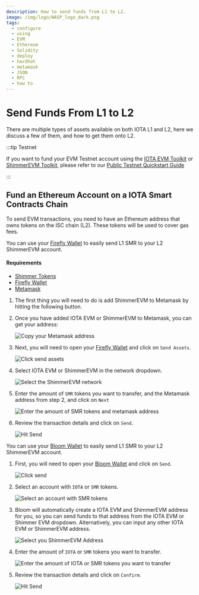 ```yaml
---
description: How to send funds from L1 to L2.
image: /img/logo/WASP_logo_dark.png
tags:
  - configure
  - using
  - EVM
  - Ethereum
  - Solidity
  - deploy
  - hardhat
  - metamask
  - JSON
  - RPC
  - how to
---
```


# Send Funds From L1 to L2

There are multiple types of assets available on both IOTA L1 and L2, here we discuss a few of them, and how to get them
onto L2.

:::tip Testnet

If you want to fund your EVM Testnet account using the [IOTA EVM Toolkit](https://evm-toolkit.evm.iotaledger.net/)
or [ShimmerEVM Toolkit](https://evm-toolkit.evm.testnet.shimmer.network/), please refer to our [Public Testnet Quickstart Guide](../getting-started/quick-start.mdx)

:::

## Fund an Ethereum Account on a IOTA Smart Contracts Chain

To send EVM transactions, you need to have an Ethereum address that owns tokens on the ISC chain (L2). These tokens will
be used to cover gas fees.

<Tabs>
<TabItem value='firefly' label='Firefly'>

You can use your [Firefly Wallet](https://firefly.iota.org/) to easily send L1 SMR to your L2 ShimmerEVM account. 

#### Requirements

* [Shimmer Tokens](/get-started/introduction/shimmer/shimmer-token/)
* [Firefly Wallet](https://firefly.iota.org/)
* [Metamask](https://metamask.io/)

1. The first thing you will need to do is add ShimmerEVM to Metamask by hitting the following button.

<Tabs>
<TabItem value='testnet' label='EVM Testnet'>
<AddToMetaMaskButton cfg={EVMNetworks['evm-testnet']}/>
</TabItem>
<TabItem value='IOTAEVM' label='IOTA EVM'>
<AddToMetaMaskButton cfg={EVMNetworks['iotaevm']}/>
</TabItem>
<TabItem value='shimmerEVM' label='ShimmerEVM'>
<AddToMetaMaskButton cfg={EVMNetworks['shimmerevm']}/>
</TabItem>
</Tabs>

2. Once you have added IOTA EVM or ShimmerEVM to Metamask, you can get your address:

   ![Copy your Metamask address](/img/evm/how-tos/get-funds/copy-your-address.png)

3. Next, you will need to open your [Firefly Wallet](https://firefly.iota.org/) and click on `Send Assets`.

   ![Click send assets](/img/evm/how-tos/get-funds/firefly/select-send-assets.png)

4. Select IOTA EVM or ShimmerEVM in the network dropdown.

   ![Select the ShimmerEVM network](/img/evm/how-tos/get-funds/firefly/select-shimmer-evm.png)

5. Enter the amount of `SMR` tokens you want to transfer, and the Metamask address from step 2, and click on `Next`

   ![Enter the amount of SMR tokens and metamask address](/img/evm/how-tos/get-funds/firefly/enter-your-desired-amount-and-metamask-address.png)
 
6. Review the transaction details and click on `Send`.

   ![Hit Send](/img/evm/how-tos/get-funds/firefly/hit-send.png)


</TabItem>
<TabItem value='bloom-wallet' label='Bloom Wallet'>

You can use your [Bloom Wallet](https://bloomwallet.io/) to easily send L1 SMR to your L2 ShimmerEVM account.

1. First, you will need to open your [Bloom Wallet](https://firefly.iota.org/) and click on `Send`.

   ![Click send](/img/evm/how-tos/get-funds/bloom/select-send.png)

2. Select an account with `IOTA` or `SMR` tokens.

   ![Select an account with SMR tokens](/img/evm/how-tos/get-funds/bloom/select-the-smr-token.png)

3. Bloom will automatically create a IOTA EVM and ShimmerEVM address for you, so you can send funds to that address from
  the IOTA EVM or Shimmer EVM dropdown. Alternatively, you can input any other IOTA EVM or ShimmerEVM address.

   ![Select you ShimmerEVM Address](/img/evm/how-tos/get-funds/bloom/enter-the-recipient-address.png)

4. Enter the amount of `IOTA` or `SMR` tokens you want to transfer.
   
   ![Enter the amount of IOTA or SMR tokens you want to transfer](/img/evm/how-tos/get-funds/bloom/enter-the-amount.png)

5. Review the transaction details and click on `Confirm`.

   ![Hit Send](/img/evm/how-tos/get-funds/bloom/review-and-confirm-the-transaction.png)

</TabItem>
</Tabs>